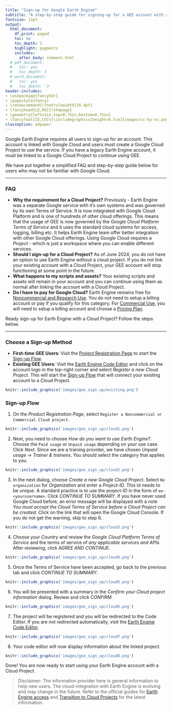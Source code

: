 ```yaml
---
title: "Sign-up for Google Earth Engine"
subtitle: "A step-by-step guide for signing-up for a GEE account with a cloud-project"
fontsize: 12pt
output:
  html_document:
    df_print: paged
    toc: no
    toc_depth: 2
    highlight: pygments
    includes:
      after_body: comment.html
  # pdf_document:
  #   toc: yes
  #   toc_depth: 3
  # word_document:
  #   toc: yes
  #   toc_depth: '3'
header-includes:
- \usepackage{fancyhdr}
- \pagestyle{fancy}
- \renewcommand{\footrulewidth}{0.4pt}
- \fancyhead[LE,RO]{\thepage}
- \geometry{left=1in,top=0.75in,bottom=0.75in}
- \fancyfoot[CE,CO]{{\includegraphics[height=0.5cm]{images/cc-by-nc.png}} Ujaval Gandhi http://www.spatialthoughts.com}
classoption: a4paper
---
```


Google Earth Engine requires all users to sign-up for an account. This account is linked with Google Cloud and users must create a Google Cloud Project to use the service. If you have a legacy Earth Engine account, it must be linked to a Google Cloud Project to continue using GEE. 

We have put together a simplified FAQ and step-by-step guide below for users who may not be familiar with Google Cloud. 

----

### FAQ 

* **Why the requirement for a Cloud Project?** Previously - Earth Engine was a separate Google service with it's own systems and was governed by its own Terms of Service. It is now integrated with Google Cloud Platform and is one of hundreds of other cloud offerings. This means that the usage of GEE is now governed by the *Google Cloud Platform Terms of Service* and it uses the standard cloud systems for access, logging, billing etc. It helps Earth Engine team offer better integration with other Google Cloud offerings. Using Google Cloud requires a *Project* - which is just a workspace where you can enable different services.
* **Should I sign-up for a Cloud Project?** As of June 2024, you do not have an option to use Earth Engine without a cloud project. If you do not link your existing account with a Cloud Project, your GEE account will stop functioning at some point in the future.
* **What happens to my scripts and assets?** Your existing scripts and assets will remain in your account and you can continue using them as normal after linking the account with a Cloud Project.
* **Do I have to pay for Google Cloud?** Earth Engine remains free for [Noncommercial and Research Use](https://earthengine.google.com/noncommercial/). You do not need to setup a billing account or pay if you qualify for this category. For [Commercial Use](https://earthengine.google.com/commercial/), you will need to setup a billing account and choose a [Pricing Plan](https://cloud.google.com/earth-engine/pricing).

Ready sign-up for Earth Engine with a Cloud Project? Follow the steps below.

----

### Choose a Sign-up Method

* **First-time GEE Users**: Visit the [Project Registration Page](https://code.earthengine.google.com/register) to start the [Sign-up Flow](#sign-up-flow).
* **Existing GEE Users**: Visit the [Earth Engine Code Editor](https://code.earthengine.google.com) and click on the account logo in the top-right corner and select *Register a new Cloud Project*. This will start the [Sign-up Flow](#sign-up-flow) that will connect your existing account to a Cloud Project.

```r
knitr::include_graphics('images/gee_sign_up/existing.png')
```

### Sign-up Flow

1. On the *Product Registration Page*, select `Register a Noncommercial or Commercial Cloud project`.

```r
knitr::include_graphics('images/gee_sign_up/cloud1.png')
```

2. Next, you need to choose *How do you want to use Earth Engine?*. Choose the `Paid usage` or `Unpaid usage` depending on your use case. Click *Next*. Since we are a training provider, we have chosen *Unpaid usage &rarr; Trainer & trainees*. You should select the category that applies to you. 

```r
knitr::include_graphics('images/gee_sign_up/cloud2.png')
```

3. In the next dialog, choose *Create a new Google Cloud Project*. Select `No organization` for *Organization* and enter a *Project-ID*. This id needs to be unique. A standard practice is to use the project-ID in the form of `ee-<yourusername>`. Click *CONTINUE TO SUMMARY*. If you have never used Google Cloud before, an error message will be displayed with a note *You must accept the Cloud Terms of Service before a Cloud Project can be created*. Click on the link that will open the Google Cloud Console. If you do not get the warning, skip to step 6.

```r
knitr::include_graphics('images/gee_sign_up/cloud3.png')
```

4. Choose your *Country* and review the *Google Cloud Platform Terms of Service* and the terms of service of *any applicable services and APIs*. After reviewing, click *AGREE AND CONTINUE*.

```r
knitr::include_graphics('images/gee_sign_up/cloud4.png')
```

5. Once the Terms of Service have been accepted, go back to the previous tab and click *CONTINUE TO SUMMARY*.

```r
knitr::include_graphics('images/gee_sign_up/cloud5.png')
```

6. You will be presented with a summary in the *Confirm your Cloud project information* dialog. Review and click *CONFIRM*.

```r
knitr::include_graphics('images/gee_sign_up/cloud6.png')
```

7. The project will be registered and you will be redirected to the Code Editor. If you are not redirected automatically, visit the [Earth Engine Code Editor](https://code.earthengine.google.com).

```r
knitr::include_graphics('images/gee_sign_up/cloud7.png')
```

8. Your code editor will now display information about the linked project. 

```r
knitr::include_graphics('images/gee_sign_up/cloud8.png')
```

Done! You are now ready to start using your Earth Engine account with a Cloud Project.


> Disclaimer: The information provider here is general information to help new users. The cloud-integration with Earth Engine is evolving and may change in the future. Refer to the official guides for [Earth Engine access](https://developers.google.com/earth-engine/guides/access) and [Transition to Cloud Projects](https://developers.google.com/earth-engine/guides/transition_to_cloud_projects) for the latest information.

